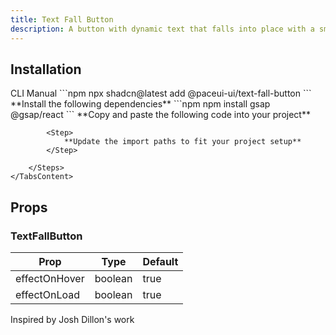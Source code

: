 ```yaml
---
title: Text Fall Button
description: A button with dynamic text that falls into place with a smooth, elastic motion on hover or click.
---
```


<DemoCodePreview
    path="demo/components/text-fall-button/default.tsx"
    v0Link="/gsap/text-fall-button"
/>

## Installation

<Tabs defaultValue="cli">
    <TabsList>
        <TabsTrigger value="cli">CLI</TabsTrigger>
        <TabsTrigger value="manual">Manual</TabsTrigger>
    </TabsList>
    <TabsContent value="cli">
        ```npm
        npx shadcn@latest add @paceui-ui/text-fall-button
        ```
    </TabsContent>
    <TabsContent value="manual">
        <Steps>
            <Step>
                **Install the following dependencies**
            </Step>
            ```npm
            npm install gsap @gsap/react
            ```
            <Step>
                **Copy and paste the following code into your project**
            </Step>
            <CodePreview path='components/gsap/text-fall-button.tsx' collapsible></CodePreview>

            <Step>
                **Update the import paths to fit your project setup**
            </Step>

        </Steps>
    </TabsContent>
</Tabs>

## Props

### TextFallButton

| Prop          | Type      | Default |
|---------------|-----------|---------|
| effectOnHover | boolean   | true    |
| effectOnLoad  | boolean   | true    |

<span className="text-muted-foreground">Inspired by Josh Dillon's work</span>
